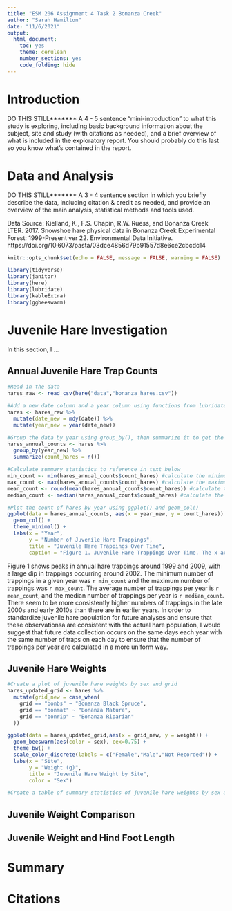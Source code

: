 ```yaml
---
title: "ESM 206 Assignment 4 Task 2 Bonanza Creek"
author: "Sarah Hamilton"
date: "11/6/2021"
output: 
  html_document: 
    toc: yes
    theme: cerulean
    number_sections: yes
    code_folding: hide
---
```


# Introduction

DO THIS STILL******* A 4 - 5 sentence "mini-introduction" to what this study is exploring, including basic background information about the subject, site and study (with citations as needed), and a brief overview of what is included in the exploratory report. You should probably do this last so you know what’s contained in the report.

# Data and Analysis

DO THIS STILL******* A 3 - 4 sentence section in which you briefly describe the data, including citation & credit as needed, and provide an overview of the main analysis, statistical methods and tools used.

Data Source: Kielland, K., F.S. Chapin, R.W. Ruess, and Bonanza Creek LTER. 2017. Snowshoe hare physical data in Bonanza Creek Experimental Forest: 1999-Present ver 22. Environmental Data Initiative. https://doi.org/10.6073/pasta/03dce4856d79b91557d8e6ce2cbcdc14


```r
knitr::opts_chunk$set(echo = FALSE, message = FALSE, warning = FALSE)

library(tidyverse)
library(janitor)
library(here)
library(lubridate)
library(kableExtra)
library(ggbeeswarm)
```

# Juvenile Hare Investigation

In this section, I ...

## Annual Juvenile Hare Trap Counts

```r
#Read in the data
hares_raw <- read_csv(here("data","bonanza_hares.csv"))

#Add a new date column and a year column using functions from lubridate
hares <- hares_raw %>%
  mutate(date_new = mdy(date)) %>%
  mutate(year_new = year(date_new))

#Group the data by year using group_by(), then summarize it to get the counts using summarize()
hares_annual_counts <- hares %>%
  group_by(year_new) %>%
  summarize(count_hares = n())

#Calculate summary statistics to reference in text below
min_count <- min(hares_annual_counts$count_hares) #calculate the minimum count
max_count <- max(hares_annual_counts$count_hares) #calculate the maximum count
mean_count <- round(mean(hares_annual_counts$count_hares)) #calculate the mean count
median_count <- median(hares_annual_counts$count_hares) #calculate the median count

#Plot the count of hares by year using ggplot() and geom_col()
ggplot(data = hares_annual_counts, aes(x = year_new, y = count_hares)) +
  geom_col() +
  theme_minimal() +
  labs(x = "Year", 
       y = "Number of Juvenile Hare Trappings", 
       title = "Juvenile Hare Trappings Over Time",
       caption = "Figure 1. Juvenile Hare Trappings Over Time. The x axis shows the year of data collection, and the y axis shows \n the total number of hare trappings.")

```

Figure 1 shows peaks in annual hare trappings around 1999 and 2009, with a large dip in trappings occurring around 2002. The minimum number of trappings in a given year was `r min_count` and the maximum number of trappings was `r max_count`. The average number of trappings per year is `r mean_count`, and the median number of trappings per year is `r median_count`. There seem to be more consistently higher numbers of trappings in the late 2000s and early 2010s than there are in earlier years. In order to standardize juvenile hare population for future analyses and ensure that these observationsa are consistent with the actual hare population, I would suggest that future data collection occurs on the same days each year with the same number of traps on each day to ensure that the number of trappings per year are calculated in a more uniform way. 

## Juvenile Hare Weights

```r
#Create a plot of juvenile hare weights by sex and grid 
hares_updated_grid <- hares %>%
  mutate(grid_new = case_when(
    grid == "bonbs" ~ "Bonanza Black Spruce",
    grid == "bonmat" ~ "Bonanza Mature",
    grid == "bonrip" ~ "Bonanza Riparian"
  ))

ggplot(data = hares_updated_grid,aes(x = grid_new, y = weight)) +
  geom_beeswarm(aes(color = sex), cex=0.75) +
  theme_bw() +
  scale_color_discrete(labels = c("Female","Male","Not Recorded")) +
  labs(x = "Site", 
       y = "Weight (g)",  
       title = "Juvenile Hare Weight by Site", 
       color = "Sex")

#Create a table of summary statistics of juvenile hare weights by sex and grid
```


## Juvenile Weight Comparison

## Juvenile Weight and Hind Foot Length

# Summary

# Citations





